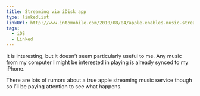 ```yaml
---
title: Streaming via iDisk app
type: linkedList
linkUrl: http://www.intomobile.com/2010/08/04/apple-enables-music-streaming-to-iphone-ipad-and-ipod-touch-from-idisk
tags:
  - iOS
  - Linked
---
```


It is interesting, but it doesn’t seem particularly useful to me. Any music from my computer I might be interested in playing is already synced to my iPhone.

There are lots of rumors about a true apple streaming music service though so I’ll be paying attention to see what happens.
